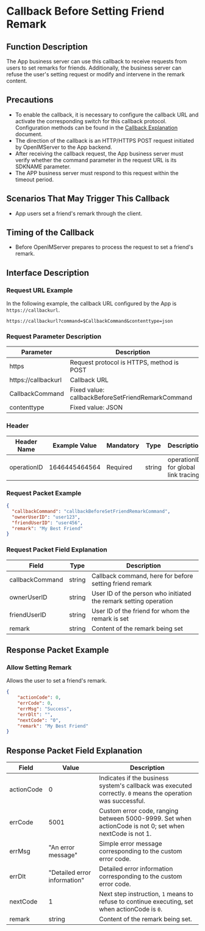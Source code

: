 # Callback Before Setting Friend Remark

## Function Description
The App business server can use this callback to receive requests from users to set remarks for friends. Additionally, the business server can refuse the user's setting request or modify and intervene in the remark content.

## Precautions
- To enable the callback, it is necessary to configure the callback URL and activate the corresponding switch for this callback protocol. Configuration methods can be found in the [Callback Explanation](../introduction) document.
- The direction of the callback is an HTTP/HTTPS POST request initiated by OpenIMServer to the App backend.
- After receiving the callback request, the App business server must verify whether the command parameter in the request URL is its SDKNAME parameter.
- The APP business server must respond to this request within the timeout period.

## Scenarios That May Trigger This Callback
- App users set a friend's remark through the client.

## Timing of the Callback
- Before OpenIMServer prepares to process the request to set a friend's remark.

## Interface Description

### Request URL Example
In the following example, the callback URL configured by the App is `https://callbackurl`.
```plaintext
https://callbackurl?command=$CallbackCommand&contenttype=json
```

### Request Parameter Description

| Parameter            | Description                                          |
|----------------------|------------------------------------------------------|
| https               | Request protocol is HTTPS, method is POST            |
| https://callbackurl | Callback URL                                         |
| CallbackCommand     | Fixed value: callbackBeforeSetFriendRemarkCommand    |
| contenttype         | Fixed value: JSON                                    |

### Header
| Header Name | Example Value | Mandatory | Type   | Description                         |
|-------------|---------------|-----------|--------|-------------------------------------|
| operationID | 1646445464564 | Required  | string | operationID for global link tracing |

### Request Packet Example
```json
{
  "callbackCommand": "callbackBeforeSetFriendRemarkCommand",
  "ownerUserID": "user123",
  "friendUserID": "user456",
  "remark": "My Best Friend"
}
```

### Request Packet Field Explanation

| Field           | Type    | Description                               |
|-----------------|---------|-------------------------------------------|
| callbackCommand | string  | Callback command, here for before setting friend remark |
| ownerUserID     | string  | User ID of the person who initiated the remark setting operation |
| friendUserID    | string  | User ID of the friend for whom the remark is set |
| remark          | string  | Content of the remark being set           |

## Response Packet Example

### Allow Setting Remark
Allows the user to set a friend's remark.

```json
{
    "actionCode": 0,
    "errCode": 0,
    "errMsg": "Success",
    "errDlt": "",
    "nextCode": "0",
    "remark": "My Best Friend"
}
```

## Response Packet Field Explanation

| Field      | Value  | Description                                              |
|------------|--------|----------------------------------------------------------|
| actionCode | 0      | Indicates if the business system's callback was executed correctly. `0` means the operation was successful. |
| errCode    | 5001   | Custom error code, ranging between 5000-9999. Set when actionCode is not 0; set when nextCode is not 1. |
| errMsg     | "An error message" | Simple error message corresponding to the custom error code. |
| errDlt     | "Detailed error information" | Detailed error information corresponding to the custom error code. |
| nextCode   | 1      | Next step instruction, `1` means to refuse to continue executing, set when actionCode is `0`. |
| remark     | string | Content of the remark being set.                           |